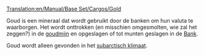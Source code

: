 [[Translation:en/Manual/Base Set/Cargos/Gold]]

{{nl/Manual/Base Set/Cargos/Vracht|name=Goud
|image=Gold.png
|geproduceerd=[[nl/Manual/Base Set/Industries/Goudmijn|Goudmijn]]
|geaccepteerd=[[nl/Manual/Base Set/Industries/Bank|Bank]]
}}

Goud is een mineraal dat wordt gebruikt door de banken om hun valuta te waarborgen. Het wordt onttrokken (en misschien omgesmolten, wie zal het zeggen?) in de [[nl/Manual/Base Set/Industries/Goudmijn|goudmijn]] en opgeslagen of tot munten geslagen in de [[nl/Manual/Base Set/Industries/Bank|Bank]].

Goud wordt alleen gevonden in het [[nl/Manual/Klimaat#subarctisch|subarctisch klimaat]].